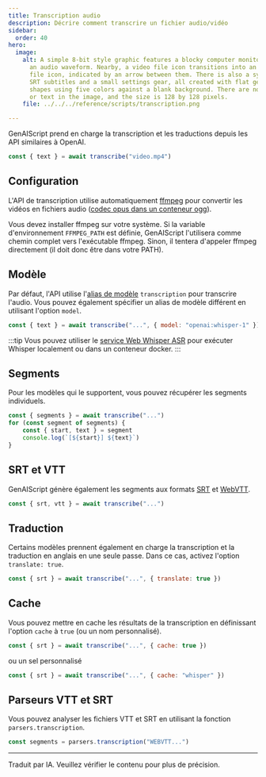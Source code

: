 ```yaml
---
title: Transcription audio
description: Décrire comment transcrire un fichier audio/vidéo
sidebar:
  order: 40
hero:
  image:
    alt: A simple 8-bit style graphic features a blocky computer monitor displaying
      an audio waveform. Nearby, a video file icon transitions into an audio
      file icon, indicated by an arrow between them. There is also a symbol for
      SRT subtitles and a small settings gear, all created with flat geometric
      shapes using five colors against a blank background. There are no people
      or text in the image, and the size is 128 by 128 pixels.
    file: ../../../reference/scripts/transcription.png

---
```


GenAIScript prend en charge la transcription et les traductions depuis les API similaires à OpenAI.

```js "transcribe"
const { text } = await transcribe("video.mp4")
```

## Configuration

L'API de transcription utilise automatiquement [ffmpeg](https://ffmpeg.org/) pour convertir les vidéos en fichiers audio ([codec opus dans un conteneur ogg](https://community.openai.com/t/whisper-api-increase-file-limit-25-mb/566754)).

Vous devez installer ffmpeg sur votre système. Si la variable d'environnement `FFMPEG_PATH` est définie, GenAIScript l'utilisera comme chemin complet vers l'exécutable ffmpeg. Sinon, il tentera d'appeler ffmpeg directement (il doit donc être dans votre PATH).

## Modèle

Par défaut, l'API utilise l'[alias de modèle](../../../reference/reference/scripts/model-aliases/) `transcription` pour transcrire l'audio. Vous pouvez également spécifier un alias de modèle différent en utilisant l'option `model`.

```js "openai:whisper-1" wrap
const { text } = await transcribe("...", { model: "openai:whisper-1" })
```

:::tip
Vous pouvez utiliser le [service Web Whisper ASR](../../../reference/configuration/whisperasr/) pour exécuter Whisper localement ou dans un conteneur docker.
:::

## Segments

Pour les modèles qui le supportent, vous pouvez récupérer les segments individuels.

```js "{ segments }"
const { segments } = await transcribe("...")
for (const segment of segments) {
    const { start, text } = segment
    console.log(`[${start}] ${text}`)
}
```

## SRT et VTT

GenAIScript génère également les segments aux formats [SRT](https://fr.wikipedia.org/wiki/SubRip) et [WebVTT](https://developer.mozilla.org/en-US/docs/Web/API/WebVTT_API).

```js
const { srt, vtt } = await transcribe("...")
```

## Traduction

Certains modèles prennent également en charge la transcription et la traduction en anglais en une seule passe. Dans ce cas, activez l'option `translate: true`.

```js "translate: true"
const { srt } = await transcribe("...", { translate: true })
```

## Cache

Vous pouvez mettre en cache les résultats de la transcription en définissant l'option `cache` à `true` (ou un nom personnalisé).

```js "cache: true"
const { srt } = await transcribe("...", { cache: true })
```

ou un sel personnalisé

```js
const { srt } = await transcribe("...", { cache: "whisper" })
```

## Parseurs VTT et SRT

Vous pouvez analyser les fichiers VTT et SRT en utilisant la fonction `parsers.transcription`.

```js
const segments = parsers.transcription("WEBVTT...")
```

<hr />

Traduit par IA. Veuillez vérifier le contenu pour plus de précision.
